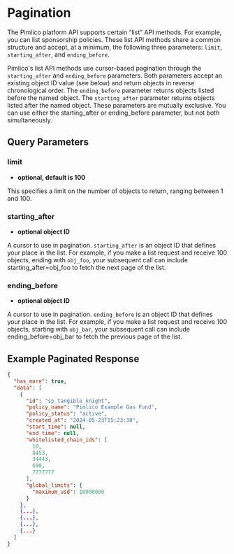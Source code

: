 # Pagination

The Pimlico platform API supports certain “list” API methods. For example, you can list sponsorship policies. These list API methods share a common structure and accept, at a minimum, the following three parameters: `limit`, `starting_after`, and `ending_before`.

Pimlico's list API methods use cursor-based pagination through the `starting_after` and `ending_before` parameters. Both parameters accept an existing object ID value (see below) and return objects in reverse chronological order. The `ending_before` parameter returns objects listed before the named object. The `starting_after` parameter returns objects listed after the named object. These parameters are mutually exclusive. You can use either the starting_after or ending_before parameter, but not both simultaneously.

## Query Parameters

### limit

- **optional, default is 100**

This specifies a limit on the number of objects to return, ranging between 1 and 100.

### starting_after

- **optional object ID**

A cursor to use in pagination. `starting_after` is an object ID that defines your place in the list. For example, if you make a list request and receive 100 objects, ending with `obj_foo`, your subsequent call can include starting_after=obj_foo to fetch the next page of the list.

### ending_before

- **optional object ID**

A cursor to use in pagination. `ending_before` is an object ID that defines your place in the list. For example, if you make a list request and receive 100 objects, starting with `obj_bar`, your subsequent call can include ending_before=obj_bar to fetch the previous page of the list.

## Example Paginated Response

```json
{
  "has_more": true,
  "data": [
    {
      "id": "sp_tangible_knight",
      "policy_name": "Pimlico Example Gas Fund",
      "policy_status": "active",
      "created_at": "2024-05-23T15:23:38",
      "start_time": null,
      "end_time": null,
      "whitelisted_chain_ids": [
        10,
        8453,
        34443,
        690,
        7777777
      ],
      "global_limits": {
        "maximum_usd": 10000000
      }
    },
    {...},
    {...},
    {...},
    {...}
  ]
}
```